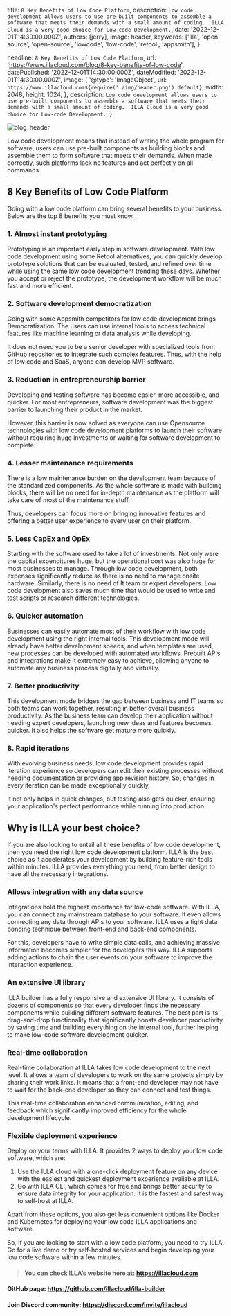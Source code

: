 
  title: `8 Key Benefits of Low Code Platform`,
  description: `Low code development allows users to use pre-built components to assemble a software that meets their demands with a small amount of coding.  ILLA Cloud is a very good choice for Low-code Development.`,
  date: '2022-12-01T14:30:00.000Z',
  authors: [jerry],
  image: header,
  keywords: ['illa', 'open source', 'open-source', 'lowcode', 'low-code', 'retool', 'appsmith'],
}

  headline: `8 Key Benefits of Low Code Platform`,
  url: 'https://www.illacloud.com/blog/8-key-benefits-of-low-code',
  datePublished: '2022-12-01T14:30:00.000Z',
  dateModified: '2022-12-01T14:30:00.000Z',
  image: {
    '@type': 'ImageObject',
    url: `https://www.illacloud.com${require('./img/header.png').default}`,
    width: 2048,
    height: 1024,
  },
  description: `Low code development allows users to use pre-built components to assemble a software that meets their demands with a small amount of coding.  ILLA Cloud is a very good choice for Low-code Development.`,
}

<img
  src={header}
  alt="blog_header"
/>

Low code development means that instead of writing the whole program for software, users can use pre-built components as building blocks and assemble them to form software that meets their demands. When made correctly, such platforms lack no features and act perfectly on all commands.

## 8 Key Benefits of Low Code Platform

Going with a low code platform can bring several benefits to your business. Below are the top 8 benefits you must know.

### 1. Almost instant prototyping

Prototyping is an important early step in software development. With low code development using some Retool alternatives, you can quickly develop prototype solutions that can be evaluated, tested, and refined over time while using the same low code development trending these days. Whether you accept or reject the prototype, the development workflow will be much fast and more efficient.

### 2. Software development democratization

Going with some Appsmith competitors for low code development brings Democratization. The users can use internal tools to access technical features like machine learning or data analysis while developing.

It does not need you to be a senior developer with specialized tools from GitHub repositories to integrate such complex features. Thus, with the help of low code and SaaS, anyone can develop MVP software.

### 3. Reduction in entrepreneurship barrier

Developing and testing software has become easier, more accessible, and quicker. For most entrepreneurs, software development was the biggest barrier to launching their product in the market.

However, this barrier is now solved as everyone can use Opensource technologies with low code development platforms to launch their software without requiring huge investments or waiting for software development to complete.

### 4. Lesser maintenance requirements

There is a low maintenance burden on the development team because of the standardized components. As the whole software is made with building blocks, there will be no need for in-depth maintenance as the platform will take care of most of the maintenance stuff.

Thus, developers can focus more on bringing innovative features and offering a better user experience to every user on their platform.

### 5. Less CapEx and OpEx

Starting with the software used to take a lot of investments. Not only were the capital expenditures huge, but the operational cost was also huge for most businesses to manage. Through low code development, both expenses significantly reduce as there is no need to manage onsite hardware. Similarly, there is no need of It team or expert developers. Low code development also saves much time that would be used to write and test scripts or research different technologies.

### 6. Quicker automation

Businesses can easily automate most of their workflow with low code development using the right internal tools. This development mode will already have better development speeds, and when templates are used, new processes can be developed with automated workflows. Prebuilt APIs and integrations make It extremely easy to achieve, allowing anyone to automate any business process digitally and virtually.

### 7. Better productivity

This development mode bridges the gap between business and IT teams so both teams can work together, resulting in better overall business productivity. As the business team can develop their application without needing expert developers, launching new ideas and features becomes quicker. It also helps the software get mature more quickly.

### 8. Rapid iterations

With evolving business needs, low code development provides rapid iteration experience so developers can edit their existing processes without needing documentation or providing app revision history. So, changes in every iteration can be made exceptionally quickly.

It not only helps in quick changes, but testing also gets quicker, ensuring your application's perfect performance while running into production.

## Why is ILLA your best choice?
If you are also looking to entail all these benefits of low code development, then you need the right low code development platform. ILLA is the best choice as it accelerates your development by building feature-rich tools within minutes. ILLA provides everything you need, from better design to have all the necessary integrations.

### Allows integration with any data source
Integrations hold the highest importance for low-code software. With ILLA, you can connect any mainstream database to your software. It even allows connecting any data through APIs to your software. ILLA uses a tight data bonding technique between front-end and back-end components.

For this, developers have to write simple data calls, and achieving massive information becomes simpler for the developers this way. ILLA supports adding actions to chain the user events on your software to improve the interaction experience.

### An extensive UI library
ILLA builder has a fully responsive and extensive UI library. It consists of dozens of components so that every developer finds the necessary components while building different software features. The best part is its drag-and-drop functionality that significantly boosts developer productivity by saving time and building everything on the internal tool, further helping to make low-code software development quicker.

### Real-time collaboration
Real-time collaboration at ILLA takes low code development to the next level. It allows a team of developers to work on the same projects simply by sharing their work links. It means that a front-end developer may not have to wait for the back-end developer so they can connect and test things.

This real-time collaboration enhanced communication, editing, and feedback which significantly improved efficiency for the whole development lifecycle.

### Flexible deployment experience
Deploy on your terms with ILLA. It provides 2 ways to deploy your low code software, which are:

1. Use the ILLA cloud with a one-click deployment feature on any device with the easiest and quickest deployment experience available at ILLA.
2. Go with ILLA CLI, which comes for free and brings better security to ensure data integrity for your application. It is the fastest and safest way to self-host at ILLA.

Apart from these options, you also get less convenient options like Docker and Kubernetes for deploying your low code ILLA applications and software.

So, if you are looking to start with a low code platform, you need to try ILLA. Go for a live demo or try self-hosted services and begin developing your low code software within a few minutes.


> #### You can check ILLA’s website here at: https://illacloud.com
#### GitHub page: https://github.com/illacloud/illa-builder
#### Join Discord community: https://discord.com/invite/illacloud
